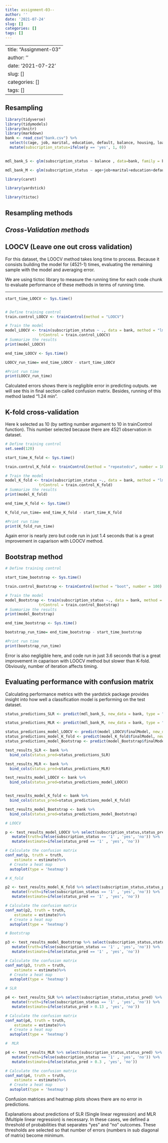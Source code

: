 ```yaml
---
title: assignment-03--
author: ''
date: '2021-07-24'
slug: []
categories: []
tags: []
---
```


---
title: "Assignment-03"
author: ''
date: '2021-07-22'
slug: []
categories: []
tags: []
---

## Resampling



```r
library(tidyverse)
library(tidymodels)
library(knitr)
library(markdown)
bank <- read_csv("bank.csv") %>%
  select(c(age, job, marital, education, default, balance, housing, loan, y)) %>%
  mutate(subscription_status=ifelse(y == 'yes', 1, 0))
 

```



```r
mdl_bank_S <- glm(subscription_status ~ balance , data=bank, family = binomial)


```

```r
mdl_bank_M <- glm(subscription_status ~ age+job+marital+education+default+balance+housing+loan , data=bank, family = binomial)

```



```r
library(caret)

library(yardstick)

library(tictoc)
```


## Resampling methods

## ***Cross-Validation methods***

## LOOCV (Leave one out cross validation) 

For this dataset, the LOOCV method takes long time to process. Because it consists building the model for (4521-1) times, evaluating the remaining sample with the model and averaging error.

We are using tictoc library to measure the running time for each code chunk to evaluate performance of these methods in terms of running time.

---


```r

start_time_LOOCV <- Sys.time()


# Define training control
train.control_LOOCV <- trainControl(method = "LOOCV")

# Train the model
model_LOOCV <- train(subscription_status ~ ., data = bank, method = "lm",
               trControl = train.control_LOOCV)
# Summarize the results
print(model_LOOCV)

end_time_LOOCV <- Sys.time()

LOOCV_run_time= end_time_LOOCV - start_time_LOOCV

#Print run time
print(LOOCV_run_time)

```

Calculated errors shows there is negligible error in predicting outputs. we will see this in final section called confusion matrix. Besides, running of this method lasted "1.24 min".

## K-fold cross-validation

Here k selected as 10 (by setting number argument to 10 in trainControl function). This number selected because there are 4521 observation in dataset.

```r
# Define training control
set.seed(120) 

start_time_K_fold <- Sys.time()

train.control_K_fold <- trainControl(method = "repeatedcv", number = 10, repeats = 4)

# Train the model
model_K_fold <- train(subscription_status ~., data = bank, method = "lm",
               trControl = train.control_K_fold)
# Summarize the results
print(model_K_fold)

end_time_K_fold <- Sys.time()

K_fold_run_time= end_time_K_fold - start_time_K_fold

#Print run time
print(K_fold_run_time)
```

Again error is nearly zero but code run in just 1.4 seconds that is a great improvement in caparison with LOOCV method.

## Bootstrap method 


```r
# Define training control

start_time_bootstrap <- Sys.time()

train.control_Bootstrap <- trainControl(method = "boot", number = 100)

# Train the model
model_Bootstrap <- train(subscription_status ~., data = bank, method = "lm",
               trControl = train.control_Bootstrap)
# Summarize the results
print(model_Bootstrap)

end_time_bootstrap <- Sys.time()

bootstrap_run_time= end_time_bootstrap - start_time_bootstrap

#Print run time
print(bootstrap_run_time)
```

Error is also negligible here, and code run in just 3.6 seconds that is a great improvement in caparison with LOOCV method but slower than K-fold. Obviously, number of iteration affects timing.

## Evaluating performance with confusion matrix

Calculating performance metrics with the yardstick package provides insight into how well a classification model is performing on the test dataset.

```r

status_predictions_SLR <- predict(mdl_bank_S, new_data = bank, type = "response")

status_predictions_MLR <- predict(mdl_bank_M, new_data = bank, type = "response")

status_predictions_model_LOOCV <- predict(model_LOOCV$finalModel, new_data = bank)
status_predictions_model_K_fold <- predict(model_K_fold$finalModel, new_data = bank)
status_predictions_model_Bootstrap <- predict(model_Bootstrap$finalModel, new_data = bank)

test_results_SLR <- bank %>%
  bind_cols(status_pred=status_predictions_SLR)

test_results_MLR <- bank %>%
  bind_cols(status_pred=status_predictions_MLR)

test_results_model_LOOCV <- bank %>%
  bind_cols(status_pred=status_predictions_model_LOOCV)


test_results_model_K_fold <- bank %>%
  bind_cols(status_pred=status_predictions_model_K_fold)

test_results_model_Bootstrap <- bank %>%
  bind_cols(status_pred=status_predictions_model_Bootstrap)


```


```r
# LOOCV

p <- test_results_model_LOOCV %>% select(subscription_status,status_pred) %>% 
   mutate(truth=ifelse(subscription_status == '1' , 'yes', 'no')) %>% 
   mutate(estimate=ifelse(status_pred == '1' , 'yes', 'no'))

# Calculate the confusion matrix
conf_mat(p, truth = truth,
    estimate = estimate)%>% 
  # Create a heat map
  autoplot(type = 'heatmap')
```


```r
# K_fold

p2 <- test_results_model_K_fold %>% select(subscription_status,status_pred) %>% 
   mutate(truth=ifelse(subscription_status == '1' , 'yes', 'no')) %>% 
   mutate(estimate=ifelse(status_pred == '1' , 'yes', 'no'))

# Calculate the confusion matrix
conf_mat(p2, truth = truth,
    estimate = estimate)%>% 
  # Create a heat map
  autoplot(type = 'heatmap')
```


```r
# Bootstrap

p3 <- test_results_model_Bootstrap %>% select(subscription_status,status_pred) %>% 
   mutate(truth=ifelse(subscription_status == '1' , 'yes', 'no')) %>% 
   mutate(estimate=ifelse(status_pred == '1' , 'yes', 'no'))

# Calculate the confusion matrix
conf_mat(p3, truth = truth,
    estimate = estimate)%>% 
  # Create a heat map
  autoplot(type = 'heatmap')

```


```r
# SLR

p4 <- test_results_SLR %>% select(subscription_status,status_pred) %>% 
   mutate(truth=ifelse(subscription_status == '1' , 'yes', 'no')) %>% 
   mutate(estimate=ifelse(status_pred > 0.13 , 'yes', 'no'))

# Calculate the confusion matrix
conf_mat(p4, truth = truth,
    estimate = estimate)%>% 
  # Create a heat map
  autoplot(type = 'heatmap')

```




```r
#  MLR

p4 <- test_results_MLR %>% select(subscription_status,status_pred) %>% 
   mutate(truth=ifelse(subscription_status == '1' , 'yes', 'no')) %>% 
   mutate(estimate=ifelse(status_pred > 0.3 , 'yes', 'no'))

# Calculate the confusion matrix
conf_mat(p4, truth = truth,
    estimate = estimate)%>% 
  # Create a heat map
  autoplot(type = 'heatmap')

```

Confusion matrices and heatmap plots shows there are no error in predictions.

Explanations about predictions of SLR (Single linear regression) and MLR (Multiple linear regression) is necessary. In these cases, we defined a threshold of probabilities that separates "yes" and "no" outcomes. These thresholds are selected so that number of errors (numbers in sub diagonal of matrix) become minimum.
 